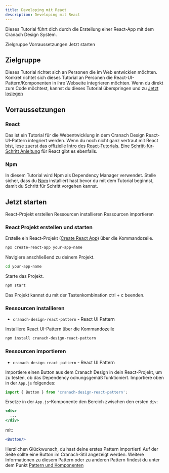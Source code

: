 ```yaml
---
title: Developing mit React
description: Developing mit React
---
```


<PageDescription>

Dieses Tutorial führt dich durch die Erstellung einer React-App mit dem Cranach Design System.

</PageDescription>

<AnchorLinks>
  <AnchorLink>Zielgruppe</AnchorLink>
  <AnchorLink>Vorraussetzungen</AnchorLink>
  <AnchorLink>Jetzt starten</AnchorLink>
</AnchorLinks>

## Zielgruppe

Dieses Tutorial richtet sich an Personen die im Web entwicklen möchten. Konkret richtet sich dieses Tutorial an Personen die React-UI-Pattern/Komponenten in ihre Webseite integrieren möchten. Wenn du direkt zum Code möchtest, kannst du dieses Tutorial überspringen und zu [Jetzt loslegen](./../get-started)

## Vorraussetzungen

### React

Das ist ein Tutorial für die Webentwicklung in dem Cranach Design React-UI-Pattern integriert werden. Wenn du noch nicht ganz vertraut mit React bist, lese zuerst das offizielle [Intro des React-Tutorials](https://reactjs.org/tutorial/tutorial.html). Eine [Schritt-für-Schritt Anleitung](https://reactjs.org/docs/hello-world.html) für React gibt es ebenfalls.

### Npm

In diesem Tutorial wird Npm als Dependency Manager verwendet. Stelle sicher, dass du [Npm](https://www.npmjs.com) installiert hast bevor du mit dem Tutorial beginnst, damit du Schritt für Schritt vorgehen kannst.



## Jetzt starten

<AnchorLinks small>
  <AnchorLink>React-Projekt erstellen</AnchorLink>
  <AnchorLink>Ressourcen installieren</AnchorLink>
  <AnchorLink>Ressourcen importieren</AnchorLink>
</AnchorLinks>


### React Projekt erstellen und starten

Erstelle ein React-Projekt ([Create React App](https://create-react-app.dev)) über die Kommandozeile.

```bash
npx create-react-app your-app-name
```

Navigiere anschließend zu deinem Projekt.

```bash
cd your-app-name
```

Starte das Projekt.

```bash
npm start
```

Das Projekt kannst du mit der Tastenkombination ctrl + c beenden.

### Ressourcen installieren

- `cranach-design-react-pattern` - React UI Pattern

Installiere React UI-Pattern über die Kommandozeile

```bash
npm install cranach-design-react-pattern
```

### Ressourcen importieren

- `cranach-design-react-pattern` - React UI Pattern

Importiere einen Button aus dem Cranach Design in dein React-Projekt, um zu testen, ob das Dependency odnungsgemäß funktioniert. Importiere oben in der `App.js` folgendes:

```jsx path=src/App.js src=https://github.com/carbon-design-system/gatsby-theme-carbon/tree/main/packages/gatsby-theme-carbon/src/components/Accordion
import { Button } from 'cranach-design-react-pattern';
```

Ersetze in der `App.js`-Komponente den Bereich zwischen den ersten `div`:

```jsx path=src/App.js src=https://github.com/carbon-design-system/gatsby-theme-carbon/tree/main/packages/gatsby-theme-carbon/src/components/Accordion
<div>
  ...
</div>
```
mit:

```jsx path=src/App.js src=https://github.com/carbon-design-system/gatsby-theme-carbon/tree/main/packages/gatsby-theme-carbon/src/components/Accordion
<Button/>
```

Herzlichen Glückwunsch, du hast deine erstes Pattern importiert! Auf der Seite sollte eine Button im Cranach-Stil angezeigt werden.
Weitere Informationen zu diesem Pattern oder zu anderen Pattern findest du unter dem Punkt [Pattern und Komponenten](../../pattern-overview/overview)
